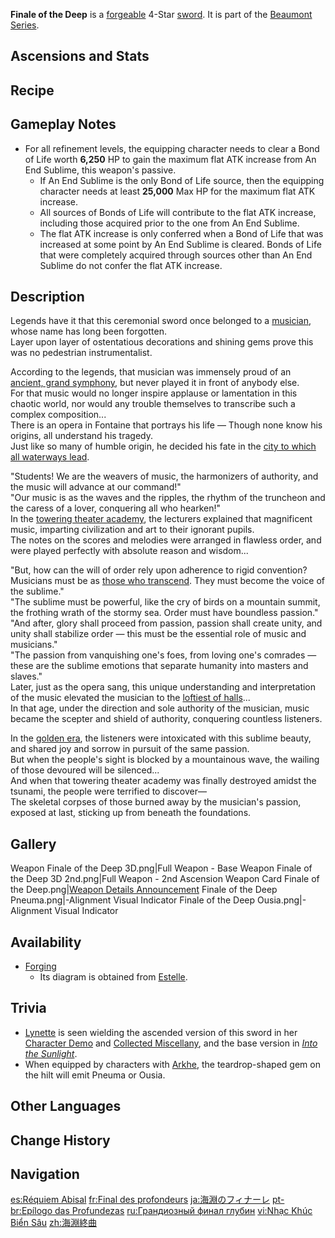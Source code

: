{{About|the sword|the artifact set|Finale of the Deep Galleries}}
{{Weapon Infobox
|title            = Fi&shy;nale of the Deep
|id               = 11425
|image            = <gallery>
Weapon Finale of the Deep.png|Base
Weapon Finale of the Deep 2nd.png|2nd Ascension
</gallery>
|type             = Sword
|quality          = 4
|base_atk         = 44
|2nd_stat_type    = ATK
|2nd_stat         = 6%
|series           = Beaumont
|releaseDate      = 2023-08-16
|obtain           = Forging
|diagram          = Sold by [[Estelle]]<!--{{Sold By}}-->
|passive          = An End Sublime
|effect           = When using an [[Elemental Skill]], [[ATK]] will be increased by (var1)% for 15s, and a [[Bond of Life]] worth 25% of [[Max HP]] will be granted. This effect can be triggered once every 10s. When the Bond of Life is cleared, a maximum of (var2) ATK will be gained based on (var3)% of the total amount of the Life Bond cleared, lasting for 15s.
|eff_rank1_var1   = 12
|eff_rank2_var1   = 15
|eff_rank3_var1   = 18
|eff_rank4_var1   = 21
|eff_rank5_var1   = 24
|eff_rank1_var2   = 150
|eff_rank2_var2   = 187.5
|eff_rank3_var2   = 225
|eff_rank4_var2   = 262.5
|eff_rank5_var2   = 300
|eff_rank1_var3   = 2.4
|eff_rank2_var3   = 3
|eff_rank3_var3   = 3.6
|eff_rank4_var3   = 4.2
|eff_rank5_var3   = 4.8
|eff_scale1       = Max HP
|eff_att1         = ATK
|eff_att2         = Bond of Life
}}

{{Description|This longsword is as silent as the mysterious ocean depths. It is even more ancient than its stylings might imply.}}
'''Finale of the Deep''' is a [[Forge|forgeable]] 4-Star [[sword]]. It is part of the [[Beaumont Series]].

==Ascensions and Stats==
{{Weapon Ascensions and Stats
|ascendMat1 = Dross of Pure Sacred Dewdrop
|ascendMat2 = Sublimation of Pure Sacred Dewdrop
|ascendMat3 = Spring of Pure Sacred Dewdrop
|ascendMat4 = Essence of Pure Sacred Dewdrop
|bossMat1   = Drop of Tainted Water
|bossMat2   = Scoop of Tainted Water
|bossMat3   = Newborn Tainted Hydro Phantasm
|commonMat1 = Old Handguard
|commonMat2 = Kageuchi Handguard
|commonMat3 = Famed Handguard
}}

==Recipe==
{{Recipe
|type = Forging
|Midlander Sword Billet = 1
|Condessence Crystal = 50
|White Iron Chunk = 50
|Mora = 500
|time = 10s
|sort = Midlander Sword Billet;Condessence Crystal;White Iron Chunk;Mora
}}

== Gameplay Notes ==

* For all refinement levels, the equipping character needs to clear a Bond of Life worth '''6,250''' HP to gain the maximum flat ATK increase from An End Sublime, this weapon's passive.
** If An End Sublime is the only Bond of Life source, then the equipping character needs at least '''25,000''' Max HP for the maximum flat ATK increase.
** All sources of Bonds of Life will contribute to the flat ATK increase, including those acquired prior to the one from An End Sublime.
** The flat ATK increase is only conferred when a Bond of Life that was increased at some point by An End Sublime is cleared. Bonds of Life that were completely acquired through sources other than An End Sublime do not confer the flat ATK increase.

==Description==
Legends have it that this ceremonial sword once belonged to a [[Boethius|musician]], whose name has long been forgotten.<br>
Layer upon layer of ostentatious decorations and shining gems prove this was no pedestrian instrumentalist.

According to the legends, that musician was immensely proud of an [[Phobos|ancient, grand symphony]], but never played it in front of anybody else.<br>
For that music would no longer inspire applause or lamentation in this chaotic world, nor would any trouble themselves to transcribe such a complex composition...<br>
There is an opera in Fontaine that portrays his life &mdash; Though none know his origins, all understand his tragedy.<br>
Just like so many of humble origin, he decided his fate in the [[Remuria|city to which all waterways lead]].

"Students! We are the weavers of music, the harmonizers of authority, and the music will advance at our command!"<br>
"Our music is as the waves and the ripples, the rhythm of the truncheon and the caress of a lover, conquering all who hearken!"<br>
In the [[Collegium Phonascorum|towering theater academy]], the lecturers explained that magnificent music, imparting civilization and art to their ignorant pupils.<br>
The notes on the scores and melodies were arranged in flawless order, and were played perfectly with absolute reason and wisdom...

"But, how can the will of order rely upon adherence to rigid convention? Musicians must be as [[Descender|those who transcend]]. They must become the voice of the sublime."<br>
"The sublime must be powerful, like the cry of birds on a mountain summit, the frothing wrath of the stormy sea. Order must have boundless passion."<br>
"And after, glory shall proceed from passion, passion shall create unity, and unity shall stabilize order &mdash; this must be the essential role of music and musicians."<br>
"The passion from vanquishing one's foes, from loving one's comrades &mdash; these are the sublime emotions that separate humanity into masters and slaves."<br>
Later, just as the opera sang, this unique understanding and interpretation of the music elevated the musician to the [[Domus Aurea|loftiest of halls]]...<br>
In that age, under the direction and sole authority of the musician, music became the scepter and shield of authority, conquering countless listeners.

In the [[Remuria|golden era]], the listeners were intoxicated with this sublime beauty, and shared joy and sorrow in pursuit of the same passion.<br>
But when the people's sight is blocked by a mountainous wave, the wailing of those devoured will be silenced...<br>
And when that towering theater academy was finally destroyed amidst the tsunami, the people were terrified to discover&mdash;<br>
The skeletal corpses of those burned away by the musician's passion, exposed at last, sticking up from beneath the foundations.

==Gallery==
<gallery>
Weapon Finale of the Deep 3D.png|Full Weapon - Base
Weapon Finale of the Deep 3D 2nd.png|Full Weapon - 2nd Ascension
Weapon Card Finale of the Deep.png|[https://www.hoyolab.com/article/20789175 Weapon Details Announcement]
Finale of the Deep Pneuma.png|{{Pneuma}}-Alignment Visual Indicator
Finale of the Deep Ousia.png|{{Ousia}}-Alignment Visual Indicator
</gallery>

==Availability==
* [[Forging]]
** Its diagram is obtained from [[Estelle]].

==Trivia==
* [[Lynette]] is seen wielding the ascended version of this sword in her [https://youtu.be/0b_9wOmgiIA Character Demo] and [https://youtu.be/Ofc8S5IuGuA Collected Miscellany], and the base version in ''[[Into the Sunlight]]''.
* When equipped by characters with [[Arkhe]], the teardrop-shaped gem on the hilt will emit Pneuma or Ousia.

==Other Languages==
{{Other Languages
|1_en    = Finale of the Deep
|1_zhs   = 海渊终曲
|1_zhs_rm = Hǎiyuān Zhōngqǔ
|1_zht   = 海淵終曲
|1_zht_rm = Hǎiyuān Zhōngqǔ
|1_zh_tl = Finale of the Oceanic Abyss
|1_ja    = 海淵のフィナーレ
|1_ja_rm = Kaien no Finaare
|1_ja_tl = Finale of the Oceanic Abyss
|1_ko    = 해연<->의 피날레
|1_ko_tl = Finale of the Oceanic Abyss
|1_es    = Réquiem Abisal
|1_es_tl = Abyssal Requiem
|1_fr    = Final des profondeurs
|1_fr_tl = Finale of the Depths
|1_ru    = Грандиозный финал глубин
|1_ru_tl = Grandiose Finale of the Deep
|1_th    = Finale of the Deep
|1_vi    = Nhạc Khúc Biển Sâu
|1_vi_tl = Melody of the Deep Sea
|1_de    = Finale in der Tiefe
|1_de_tl = Finale in the Deep
|1_id    = Finale of the Deep
|1_pt    = Epílogo das Profundezas
|1_pt_tl = 
|1_tr    = Derinliklerin Sonu
|1_tr_tl = The Depths' End
|1_it    = Finale degli abissi
|1_it_tl = Finale of the Abyss

|2_en    = An End Sublime
|2_zhs   = 最终的崇高
|2_zhs_rm = Zuìzhōng de Chónggāo
|2_zht   = 最終的崇高
|2_zht_rm = Zuìzhōng de Chónggāo
|2_zh_tl = 
|2_ja    = 最後の崇高
|2_ja_rm = Saigo no Suukou
|2_ja_tl = 
|2_ko    = 최후<->의 숭고
|2_ko_tl = Final Sublimity
|2_es    = Sublime final
|2_es_tl = Sublime Ending
|2_fr    = Un ultime sublime
|2_fr_tl = A Sublime End
|2_ru    = Финальное благородство
|2_ru_tl = Final Nobility
|2_th    = An End Sublime
|2_vi    = Kinh Điển Cuối Cùng
|2_vi_tl = 
|2_de    = Erhabenheit des Endes
|2_de_tl = Sublime of the End
|2_id    = An End Sublime
|2_pt    = Final Sublime
|2_pt_tl = 
|2_tr    = Yüce Son
|2_tr_tl = Sublime End
|2_it    = Finale sublime
|2_it_tl = Sublime Finale
}}

==Change History==
{{Change History|4.0}}

==Navigation==
{{Weapons by Series Navbox|Beaumont}}
{{Weapon Navbox|Swords}}

[[es:Réquiem Abisal]]
[[fr:Final des profondeurs]]
[[ja:海淵のフィナーレ]]
[[pt-br:Epílogo das Profundezas]]
[[ru:Грандиозный финал глубин]]
[[vi:Nhạc Khúc Biển Sâu]]
[[zh:海淵終曲]]